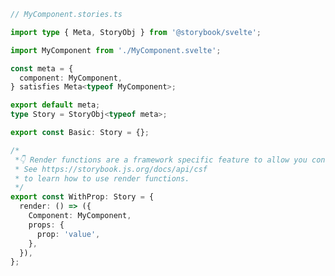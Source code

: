 ```ts
// MyComponent.stories.ts

import type { Meta, StoryObj } from '@storybook/svelte';

import MyComponent from './MyComponent.svelte';

const meta = {
  component: MyComponent,
} satisfies Meta<typeof MyComponent>;

export default meta;
type Story = StoryObj<typeof meta>;

export const Basic: Story = {};

/*
 *👇 Render functions are a framework specific feature to allow you control on how the component renders.
 * See https://storybook.js.org/docs/api/csf
 * to learn how to use render functions.
 */
export const WithProp: Story = {
  render: () => ({
    Component: MyComponent,
    props: {
      prop: 'value',
    },
  }),
};
```
